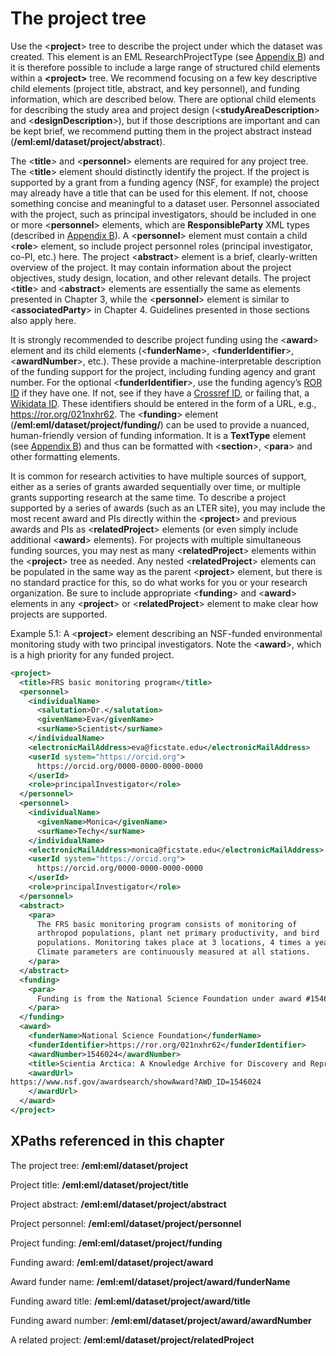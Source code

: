 # The project tree {#sec-chapter-5}

Use the &lt;**project**> tree to describe the project under which the dataset was created. This element is an EML ResearchProjectType (see [Appendix B](appendix-b-xml-schemas-and-eml.qmd)) and it is therefore possible to include a large range of structured child elements within a **&lt;project>** tree. We recommend focusing on a few key descriptive child elements (project title, abstract, and key personnel), and funding information, which are described below. There are optional child elements for describing the study area and project design (&lt;**studyAreaDescription**> and &lt;**designDescription**>), but if those descriptions are important and can be kept brief, we recommend putting them in the project abstract instead (**/eml:eml/dataset/project/abstract**).

The &lt;**title**> and &lt;**personnel**> elements are required for any project tree. The &lt;**title**> element should distinctly identify the project. If the project is supported by a grant from a funding agency (NSF, for example) the project may already have a title that can be used for this element. If not, choose something concise and meaningful to a dataset user. Personnel associated with the project, such as principal investigators, should be included in one or more &lt;**personnel**> elements, which are **ResponsibleParty** XML types (described in [Appendix B](appendix-b-xml-schemas-and-eml.qmd)). A &lt;**personnel**> element must contain a child &lt;**role**> element, so include project personnel roles (principal investigator, co-PI, etc.) here. The project &lt;**abstract**> element is a brief, clearly-written overview of the project. It may contain information about the project objectives, study design, location, and other relevant details. The project &lt;**title**> and &lt;**abstract**> elements are essentially the same as elements presented in Chapter 3, while the &lt;**personnel**> element is similar to &lt;**associatedParty**> in Chapter 4. Guidelines presented in those sections also apply here.

It is strongly recommended to describe project funding using the &lt;**award**> element and its child elements (&lt;**funderName**>, &lt;**funderIdentifier**>, &lt;**awardNumber**>, etc.). These provide a machine-interpretable description of the funding support for the project, including funding agency and grant number. For the optional &lt;**funderIdentifier**>, use the funding agency's [ROR ID](https://ror.org/) if they have one. If not, see if they have a [Crossref ID](https://gitlab.com/crossref/open_funder_registry), or failing that, a [Wikidata ID](https://en.wikipedia.org/wiki/Wikipedia:Finding_a_Wikidata_ID). These identifiers should be entered in the form of a URL, e.g., [https://ror.org/021nxhr62](https://ror.org/021nxhr62). The &lt;**funding**> element (**/eml:eml/dataset/project/funding/**) can be used to provide a nuanced, human-friendly version of funding information. It is a **TextType** element (see [Appendix B](appendix-b-xml-schemas-and-eml.qmd)) and thus can be formatted with &lt;**section**>, &lt;**para**> and other formatting elements.

It is common for research activities to have multiple sources of support, either as a series of grants awarded sequentially over time, or multiple grants supporting research at the same time. To describe a project supported by a series of awards (such as an LTER site), you may include the most recent award and PIs directly within the &lt;**project**> and previous awards and PIs as &lt;**relatedProject**> elements (or even simply include additional &lt;**award**> elements). For projects with multiple simultaneous funding sources, you may nest as many &lt;**relatedProject**> elements within the &lt;**project**> tree as needed. Any nested &lt;**relatedProject**> elements can be populated in the same way as the parent &lt;**project**> element, but there is no standard practice for this, so do what works for you or your research organization. Be sure to include appropriate &lt;**funding**> and &lt;**award**> elements in any &lt;**project**> or &lt;**relatedProject**> element to make clear how projects are supported.

Example 5.1: A &lt;**project**> element describing an NSF-funded environmental monitoring study with two principal investigators. Note the &lt;**award**>, which is a high priority for any funded project.


```xml
<project>
  <title>FRS basic monitoring program</title>
  <personnel>
    <individualName>
      <salutation>Dr.</salutation>
      <givenName>Eva</givenName>
      <surName>Scientist</surName>
    </individualName>
    <electronicMailAddress>eva@ficstate.edu</electronicMailAddress>
    <userId system="https://orcid.org">
      https://orcid.org/0000-0000-0000-0000
    </userId>
    <role>principalInvestigator</role>
  </personnel>
  <personnel>
    <individualName>
      <givenName>Monica</givenName>
      <surName>Techy</surName>
    </individualName>
    <electronicMailAddress>monica@ficstate.edu</electronicMailAddress>
    <userId system="https://orcid.org">
      https://orcid.org/0000-0000-0000-0000
    </userId>
    <role>principalInvestigator</role>
  </personnel>
  <abstract>
    <para>
      The FRS basic monitoring program consists of monitoring of
      arthropod populations, plant net primary productivity, and bird
      populations. Monitoring takes place at 3 locations, 4 times a year.
      Climate parameters are continuously measured at all stations.
    </para>
  </abstract>
  <funding>
    <para>
      Funding is from the National Science Foundation under award #1546024 (2016-02-22 to 2021-01-28).
    </para>
  </funding>
  <award>
    <funderName>National Science Foundation</funderName>
    <funderIdentifier>https://ror.org/021nxhr62</funderIdentifier>
    <awardNumber>1546024</awardNumber>
    <title>Scientia Arctica: A Knowledge Archive for Discovery and Reproducible Science in the Arctic</title>
    <awardUrl>
https://www.nsf.gov/awardsearch/showAward?AWD_ID=1546024
    </awardUrl>
  </award>
</project>
```



## XPaths referenced in this chapter

The project tree: **/eml:eml/dataset/project**

Project title: **/eml:eml/dataset/project/title**

Project abstract: **/eml:eml/dataset/project/abstract**

Project personnel: **/eml:eml/dataset/project/personnel**

Project funding: **/eml:eml/dataset/project/funding**

Funding award: **/eml:eml/dataset/project/award**

Award funder name: **/eml:eml/dataset/project/award/funderName**

Funding award title: **/eml:eml/dataset/project/award/title**

Funding award number: **/eml:eml/dataset/project/award/awardNumber**

A related project: **/eml:eml/dataset/project/relatedProject**
